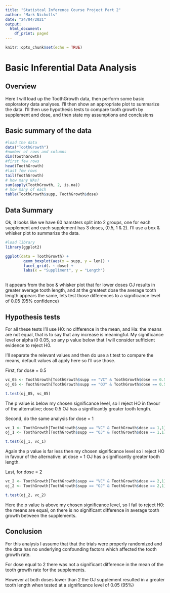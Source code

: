 ```yaml
---
title: "Statistcal Inference Course Project Part 2"
author: "Mark Nicholls"
date: "24/04/2021"
output:
  html_document:
    df_print: paged
---
```


```r
knitr::opts_chunk$set(echo = TRUE)
```

# Basic Inferential Data Analysis

## Overview

Here I will load up the ToothGrowth data, then perform some basic exploratory data analyses.  I'll then show an appropriate plot to summarize the data. I'll then use hypothesis tests to compare tooth growth by supplement and dose, and then state my assumptions and conclusions

## Basic summary of the data

```r
#load the data
data("ToothGrowth")
#number of rows and columns
dim(ToothGrowth)
#first few rows
head(ToothGrowth)
#last few rows
tail(ToothGrowth)
# how many NAs?
sum(apply(ToothGrowth, 2, is.na))
# how many of each
table(ToothGrowth$supp, ToothGrowth$dose)
```

## Data Summary

Ok, it looks like we have 60 hamsters split into 2 groups, one for each supplement and each supplement has 3 doses, (0.5, 1 & 2). I'll use a box & whisker plot to summarize the data.

```r
#load library
library(ggplot2)

ggplot(data = ToothGrowth) +
        geom_boxplot(aes(x = supp, y = len)) +
        facet_grid(. ~ dose) +
        labs(x = "Suppliment", y = "Length")
        
```

It appears from the box & whisker plot that for lower doses OJ results in greater average tooth length, and at the greatest dose the average tooth length appears the same, lets test those differences to a significance level of 0.05 (95% confidence)

## Hypothesis tests

For all these tests I'll use H0: no difference in the mean, and Ha: the means are not equal, that is to say that any increase is meaningful. My significance level or alpha i0 0.05, so any p value below that I will consider sufficient evidence to reject H0.

I'll separate the relevant values and then do use a t.test to compare the means, default values all apply here so I'll use those.

First, for dose = 0.5 

```r
vc_05 <- ToothGrowth[ToothGrowth$supp == "VC" & ToothGrowth$dose == 0.5,1]
oj_05 <- ToothGrowth[ToothGrowth$supp == "OJ" & ToothGrowth$dose == 0.5,1]

t.test(oj_05, vc_05)

```
The p value is below my chosen significance level, so I reject HO in favour of the alternative; dose 0.5 OJ has a significantly greater tooth length.

Second, do the same analysis for dose = 1

```r
vc_1 <- ToothGrowth[ToothGrowth$supp == "VC" & ToothGrowth$dose == 1,1]
oj_1 <- ToothGrowth[ToothGrowth$supp == "OJ" & ToothGrowth$dose == 1,1]

t.test(oj_1, vc_1)

```
Again the p value is far less then my chosen significance level so i reject HO in favour of the alternative: at dose = 1 OJ has a significantly greater tooth length.

Last, for dose = 2
```r
vc_2 <- ToothGrowth[ToothGrowth$supp == "VC" & ToothGrowth$dose == 2,1]
oj_2 <- ToothGrowth[ToothGrowth$supp == "OJ" & ToothGrowth$dose == 2,1]

t.test(oj_2, vc_2)

```

Here the p value is above my chosen significance level, so I fail to reject H0:  the means are equal, on  there is no significant difference in average tooth growth between the supplements.

## Conclusion

For this analysis I assume that that the trials were properly randomized and the data has no underlying confounding factors which affected the tooth growth rate.

For dose equal to 2 there was not a significant difference in the mean of the tooth growth rate for the supplements.

However at both doses lower than 2 the OJ supplement resulted in a greater tooth length when tested at a significance level of 0.05 (95%)